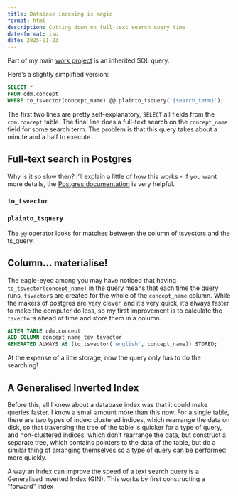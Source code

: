 ```yaml
---
title: Database indexing is magic
format: html
description: Cutting down on full-text search query time
date-format: iso
date: 2025-01-23
---
```

Part of my main [work project](https://github.com/Health-Informatics-UoN/lettuce) is an inherited SQL query.

Here's a slightly simplified version:

```sql
SELECT *
FROM cdm.concept
WHERE to_tsvector(concept_name) @@ plainto_tsquery('{search_term}');
```

The first two lines are pretty self-explanatory, `SELECT` all fields from the `cdm.concept` table.
The final line does a full-text search on the `concept_name` field for some search term.
The problem is that this query takes about a minute and a half to execute.

## Full-text search in Postgres
Why is it so slow then?
I'll explain a little of how this works - if you want more details, the [Postgres documentation](https://www.postgresql.org/docs/current/textsearch.html) is very helpful.

### `to_tsvector`


### `plainto_tsquery`



The `@@` operator looks for matches between the column of tsvectors and the ts_query.

## Column... materialise!
The eagle-eyed among you may have noticed that having `to_tsvector(concept_name)` in the query means that each time the query runs, `tsvector`s are created for the whole of the `concept_name` column.
While the makers of postgres are very clever, and it's very quick, it's always faster to make the computer do less, so my first improvement is to calculate the `tsvector`s ahead of time and store them in a column.

```sql 
ALTER TABLE cdm.concept 
ADD COLUMN concept_name_tsv tsvector
GENERATED ALWAYS AS (to_tsvector('english', concept_name)) STORED;
```

At the expense of a litte storage, now the query only has to do the searching!

## A Generalised Inverted Index
Before this, all I knew about a database index was that it could make queries faster.
I know a small amount more than this now.
For a single table, there are two types of index: clustered indices, which rearrange the data on disk, so that traversing the tree of the table is quicker for a type of query, and non-clustered indices, which don't rearrange the data, but construct a separate tree, which contains pointers to the data of the table, but do a similar thing of arranging themselves so a type of query can be performed more quickly.

A way an index can improve the speed of a text search query is a Generalised Inverted Index (GIN).
This works by first constructing a "forward" index

